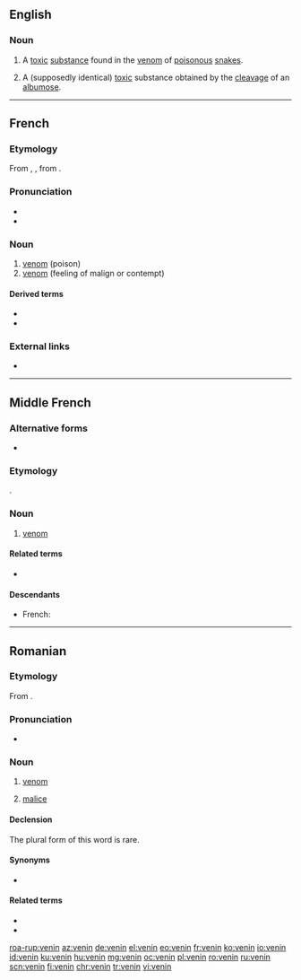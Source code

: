 {{also|vénîn}}
==English==

===Noun===
{{en-noun}}

# {{lb|en|biochemistry}} A [[toxic]] [[substance]] found in the [[venom]] of [[poisonous]] [[snake]]s.
# {{lb|en|biochemistry}} A (supposedly identical) [[toxic]] substance obtained by the [[cleavage]] of an [[albumose]].

{{Webster 1913}}

----

==French==

===Etymology===
From {{etyl|fro|fr}} {{m|fro|venin}}, {{m|fro|venim}}, from {{etyl|la|fr}} {{m|la|venēnum}}.

===Pronunciation===
* {{IPA|/və.nɛ̃/|lang=fr}}
* {{audio|Fr-venin.ogg|Audio|lang=fr}}

===Noun===
{{fr-noun|m}}

# [[venom]] (poison)
# [[venom]] (feeling of malign or contempt)

====Derived terms====
* {{l|fr|vénéneux}}
* {{l|fr|venimeux}}

===External links===
* {{R:TLFi}}

----

==Middle French==

===Alternative forms===
* {{l|frm|venim}}

===Etymology===
{{inh|frm|fro|venim}}.

===Noun===
{{frm-noun|m}}

# [[venom]]

====Related terms====
* {{l|frm|envenimer}}

====Descendants====
* French: {{l|fr|venin}}

----

==Romanian==

===Etymology===
From {{etyl|la|ro}} {{m|la|venēnum}}.

===Pronunciation===
* {{IPA|[veˈnin]|lang=ro}}

===Noun===
{{ro-noun|n|veninuri}}

# [[venom]]
# {{lb|ro|figuratively}} [[malice]]

====Declension====
The plural form of this word is rare.
{{ro-noun-n-uri}}

====Synonyms====
* {{l|ro|otravă}}

====Related terms====
* {{l|ro|învenina}}
* {{l|ro|veninos}}

[[roa-rup:venin]]
[[az:venin]]
[[de:venin]]
[[el:venin]]
[[eo:venin]]
[[fr:venin]]
[[ko:venin]]
[[io:venin]]
[[id:venin]]
[[ku:venin]]
[[hu:venin]]
[[mg:venin]]
[[oc:venin]]
[[pl:venin]]
[[ro:venin]]
[[ru:venin]]
[[scn:venin]]
[[fi:venin]]
[[chr:venin]]
[[tr:venin]]
[[vi:venin]]